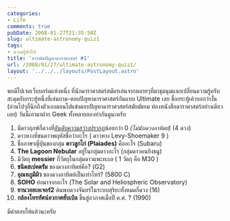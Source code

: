 ```yaml
---
categories:
- Life
comments: true
pubDate: 2008-01-27T21:35:50Z
slug: ultimate-astronomy-quiz1
tags:
- ความรู้ทั่วไป
title: 'สารพันปัญหาดาราศาสตร์ #1'
url: /2008/01/27/ultimate-astronomy-quiz1/
layout: '../../../layouts/PostLayout.astro'
---
```



พอดีไปเจอเว็บบอร์ดแห่งหนึ่ง ที่นักดาราศาสตร์สมัครเล่นจากหลายๆที่มาชุมนุมแลกเปลี่ยนความรู้ครับ สะดุดกับกระทู้หนึ่งที่เล่นถาม-ตอบปัญหาดาราศาสตร์กันแบบ Ultimate เลย ชื่อกระทู้เค้าบอกว่างั้น (อ่านไปๆก็นึกถึงตัวเองตอนไปแข่งตอบปัญหาดาราศาสตร์สมัยมัธยม ท่องหนังสือดาราศาสตร์อย่างเดียวเลย) วันนี้เอามาฝาก Geek ทั้งหลายลองทำกันดูนะครับ




1. มีดาวฤกษ์กี่ดวงที่[อันดับความสว่างปรากฏ](https://armno.in.th/20071223/appearent-and-absolute-magnitude/)น้อยกว่า 0 _(ไม่นับดวงอาทิตย์)_ (4 ดวง)
2. ดาวหางที่ชนดาวพฤหัสชื่อว่าอะไร ( ดาวหาง Levy-Shoemaker 9 )
3. ชื่อภาษาญี่ปุ่นของกลุ่ม **ดาวลูกไก่ (Plaiades)** คืออะไร (Subaru)
4. **The Lagoon Nebular** อยู่ในกลุ่มดาวอะไร (กลุ่มดาวคนยิงธนู)
5. มีวัตถุ **messier** กี่วัตถุในกลุ่มดาวแพะทะเล ( 1 วัตถุ คือ M30 )
6. **ชนิดสเปคตรัม** ของดวงอาทิตย์คือ? (G2)
7. **อุณหภูมิผิว** ของดวงอาทิตย์เป็นเท่าไหร่? (5800 C)
8. **SOHO** ย่อมาจากอะไร (The Solar and Heliospheric Observatory)
9. **ยานวอยเอเจอร์2** ค้นพบดวงจันทร์ในระบบสุริยะทั้งหมดกี่ดวง (16)
10. **กล้องโทรทัศน์อวกาศฮับเบิล** ขึ้นสู่อวกาศเมื่อปี ค.ศ. ? (1990)

มีคำตอบให้แล้วนะครับ
